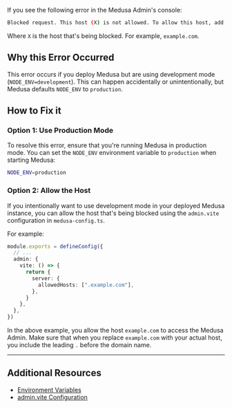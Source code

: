 If you see the following error in the Medusa Admin's console:

```bash
Blocked request. This host (X) is not allowed. To allow this host, add X to server.allowedHosts in vite.config.js.
```

Where `X` is the host that's being blocked. For example, `example.com`.

## Why this Error Occurred

This error occurs if you deploy Medusa but are using development mode (`NODE_ENV=development`). This can happen accidentally or unintentionally, but Medusa defaults `NODE_ENV` to `production`.

## How to Fix it

### Option 1: Use Production Mode

To resolve this error, ensure that you're running Medusa in production mode. You can set the `NODE_ENV` environment variable to `production` when starting Medusa:

```bash
NODE_ENV=production
```

### Option 2: Allow the Host

If you intentionally want to use development mode in your deployed Medusa instance, you can allow the host that's being blocked using the `admin.vite` configuration in `medusa-config.ts`.

For example:

```ts title="medusa-config.ts"
module.exports = defineConfig({
  // ...
  admin: {
    vite: () => {
      return {
        server: {
          allowedHosts: [".example.com"],
        },
      }
    },
  },
})
```

In the above example, you allow the host `example.com` to access the Medusa Admin. Make sure that when you replace `example.com` with your actual host, you include the leading `.` before the domain name.

---

## Additional Resources

- [Environment Variables](!docs!/learn/fundamentals/environment-variables)
- [admin.vite Configuration](!docs!/learn/configurations/medusa-config#vite)
